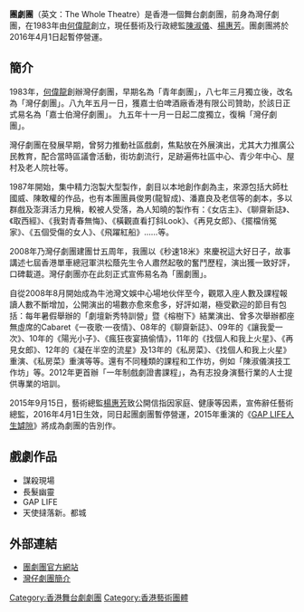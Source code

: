 {{多個問題|
{{autobiography|time=2019-01-13T05:13:12+00:00}}
{{inappropriate person|time=2019-01-13T05:13:12+00:00}}
{{unreferenced|time=2015-07-28T00:13:16+00:00}}
{{advert|time=2015-07-28T00:13:41+00:00}}
}}
'''團劇團'''（英文：The Whole Theatre）是香港一個舞台劇劇團，前身為灣仔劇團，在1983年由[[何偉龍|何偉龍]]創立，現任藝術及行政總監[[陳淑儀|陳淑儀]]、[[楊惠芳|楊惠芳]]。團劇團將於2016年4月1日起暫停營運。

==簡介==
1983年，[[何偉龍|何偉龍]]創辦灣仔劇團，早期名為「青年劇團」，八七年三月獨立後，改名為「灣仔劇團」。八九年五月一日，獲嘉士伯啤酒廠香港有限公司贊助，於該日正式易名為「嘉士伯灣仔劇團」。 九五年十一月一日起二度獨立，復稱「灣仔劇團」。

灣仔劇團在發展早期，曾努力推動社區戲劇，焦點放在外展演出，尤其大力推廣公民教育，配合當時區議會活動，街坊劇流行，足跡遍佈社區中心、青少年中心、屋村及老人院社等。 

1987年開始，集中精力泡製大型製作，劇目以本地創作劇為主，來源包括大師杜國威、陳敢權的作品，也有本團團員俊男(龍智成)、潘嘉良及老信等的劇本，多以群戲及澎湃活力見稱，較被人受落，為人知曉的製作有：《女店主》、《聊齋新誌》、《取西經》、《我對青春無悔》、《橫觀直看打斜Look》、《再見女郎》、《擺檔俏冤家》、《五個受傷的女人》、《飛躍紅船》……等。 

2008年乃灣仔劇團建團廿五周年，我團以《秒速18米》來慶祝這大好日子，故事講述七屆香港單車總冠軍洪松蔭先生令人肅然起敬的奮鬥歷程，演出獲一致好評，口碑載道。灣仔劇團亦在此刻正式宣佈易名為「團劇團」。 

自從2008年8月開始成為牛池灣文娛中心場地伙伴至今，觀眾入座人數及課程報讀人數不斷增加，公開演出的場數亦愈來愈多，好評如潮，極受歡迎的節目有包括：每年暑假舉辦的「劇壇新秀特訓營」暨《榕樹下》結業演出、曾多次舉辦都座無虛席的Cabaret《一夜歌‧一夜情》、08年的《聊齋新誌》、09年的《讓我愛一次》、10年的《陽光小子》、《瘋狂夜宴搞偷情》，11年的《找個人和我上火星》、《再見女郎》、12年的《凝在半空的流星》及13年的《私房菜》、《找個人和我上火星》重演、《私房菜》重演等等。還有不同種類的課程和工作坊，例如「陳淑儀演技工作坊」等。2012年更首辦「一年制戲劇證書課程」，為有志投身演藝行業的人士提供專業的培訓。 

2015年9月15日，藝術總監[[楊惠芳|楊惠芳]]致公開信指因家庭、健康等因素，宣佈辭任藝術總監，2016年4月1日生效，同日起團劇團暫停營運，2015年重演的《[[GAP_LIFE人生罅隙|GAP LIFE人生罅隙]]》將成為劇團的告別作。

==戲劇作品==
*謀殺現場
*長髮幽靈
*GAP LIFE
*天使撻落新。都城

==外部連結==
*[http://www.wholetheatre.com/ 團劇團官方網站] {{Wayback|url=http://www.wholetheatre.com/ |date=20170222044453 }}
*[http://www.wanchaitheatre.com.hk/info/aboutus.html 灣仔劇團簡介] {{Wayback|url=http://www.wanchaitheatre.com.hk/info/aboutus.html |date=20160304202625 }}

[[Category:香港舞台劇劇團|Category:香港舞台劇劇團]]
[[Category:香港藝術團體|Category:香港藝術團體]]